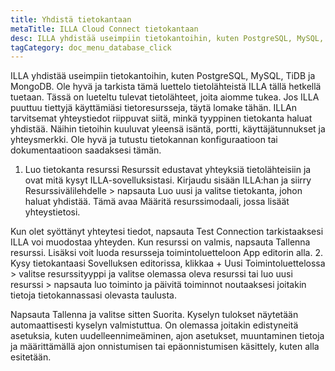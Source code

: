 ```yaml
---
title: Yhdistä tietokantaan
metaTitle: ILLA Cloud Connect tietokantaan
desc: ILLA yhdistää useimpiin tietokantoihin, kuten PostgreSQL, MySQL, TiDB ja MongoDB
tagCategory: doc_menu_database_click
---
```


ILLA yhdistää useimpiin tietokantoihin, kuten PostgreSQL, MySQL, TiDB ja MongoDB. Ole hyvä ja tarkista tämä luettelo tietolähteistä ILLA tällä hetkellä tuetaan. Tässä on lueteltu tulevat tietolähteet, joita aiomme tukea. Jos ILLA puuttuu tiettyjä käyttämiäsi tietoresursseja, täytä lomake tähän.
ILLAn tarvitsemat yhteystiedot riippuvat siitä, minkä tyyppinen tietokanta haluat yhdistää. Näihin tietoihin kuuluvat yleensä isäntä, portti, käyttäjätunnukset ja yhteysmerkki. Ole hyvä ja tutustu tietokannan konfiguraatioon tai dokumentaatioon saadaksesi tämän.

1.  Luo tietokanta resurssi
    Resurssit edustavat yhteyksiä tietolähteisiin ja ovat mitä kysyt ILLA-sovelluksistasi. Kirjaudu sisään ILLA:han ja siirry Resurssivälilehdelle > napsauta Luo uusi ja valitse tietokanta, johon haluat yhdistää. Tämä avaa Määritä resurssimodaali, jossa lisäät yhteystietosi.

Kun olet syöttänyt yhteytesi tiedot, napsauta Test Connection tarkistaaksesi ILLA voi muodostaa yhteyden. Kun resurssi on valmis, napsauta Tallenna resurssi. 
Lisäksi voit luoda resursseja toimintoluetteloon App editorin alla. 
2\. Kysy tietokantaasi
Sovelluksen editorissa, klikkaa + Uusi Toimintoluettelossa > valitse resurssityyppi ja valitse olemassa oleva resurssi tai luo uusi resurssi > napsauta luo toiminto ja päivitä toiminnot noutaaksesi joitakin tietoja tietokannassasi olevasta taulusta.

Napsauta Tallenna ja valitse sitten Suorita. Kyselyn tulokset näytetään automaattisesti kyselyn valmistuttua. 
On olemassa joitakin edistyneitä asetuksia, kuten uudelleennimeäminen, ajon asetukset, muuntaminen tietoja ja määrittämällä ajon onnistumisen tai epäonnistumisen käsittely, kuten alla esitetään.
